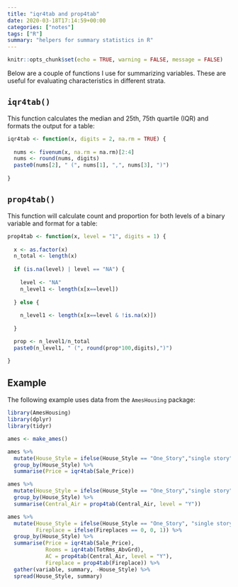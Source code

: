 ```yaml
---
title: "iqr4tab and prop4tab"
date: 2020-03-18T17:14:59+00:00
categories: ["notes"]
tags: ["R"]
summary: "helpers for summary statistics in R"
---
```


```r
knitr::opts_chunk$set(echo = TRUE, warning = FALSE, message = FALSE)
```

Below are a couple of functions I use for summarizing variables. These are useful for evaluating characteristics in different strata.

## `iqr4tab()`

This function calculates the median and 25th, 75th quartile (IQR) and formats the output for a table:

```r
iqr4tab <- function(x, digits = 2, na.rm = TRUE) {
  
  nums <- fivenum(x, na.rm = na.rm)[2:4]
  nums <- round(nums, digits)
  paste0(nums[2], " (", nums[1], ",", nums[3], ")")
  
}
```

## `prop4tab()`

This function will calculate count and proportion for both levels of a binary variable and format for a table:

```r
prop4tab <- function(x, level = "1", digits = 1) {
  
  x <- as.factor(x)
  n_total <- length(x)
  
  if (is.na(level) | level == "NA") {
    
    level <- "NA"
    n_level1 <- length(x[x==level])
    
  } else {
    
    n_level1 <- length(x[x==level & !is.na(x)])
    
  }

  prop <- n_level1/n_total
  paste0(n_level1, " (", round(prop*100,digits),")")

}
```

## Example

The following example uses data from the `AmesHousing` package:

```r
library(AmesHousing)
library(dplyr)
library(tidyr)

ames <- make_ames()
```

```r
ames %>%
  mutate(House_Style = ifelse(House_Style == "One_Story","single story", "multi story")) %>%
  group_by(House_Style) %>%
  summarise(Price = iqr4tab(Sale_Price))
```

```r
ames %>%
  mutate(House_Style = ifelse(House_Style == "One_Story","single story", "multi story")) %>%
  group_by(House_Style) %>%
  summarise(Central_Air = prop4tab(Central_Air, level = "Y"))
```

```r
ames %>%
  mutate(House_Style = ifelse(House_Style == "One_Story", "single story", "multi story"),
         Fireplace = ifelse(Fireplaces == 0, 0, 1)) %>%
  group_by(House_Style) %>%
  summarise(Price = iqr4tab(Sale_Price),
            Rooms = iqr4tab(TotRms_AbvGrd),
            AC = prop4tab(Central_Air, level = "Y"),
            Fireplace = prop4tab(Fireplace)) %>%
  gather(variable, summary, -House_Style) %>%
  spread(House_Style, summary)
```

